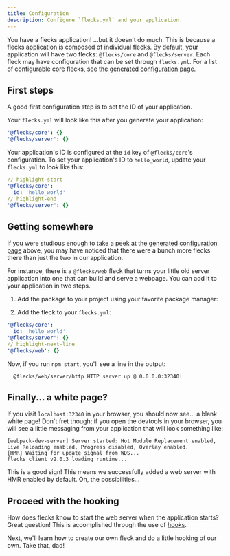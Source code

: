 ```yaml
---
title: Configuration
description: Configure `flecks.yml` and your application.
---
```



You have a flecks application! ...but it doesn't do much. This is because a flecks application is
composed of individual flecks. By default, your application will have two flecks: `@flecks/core` and
`@flecks/server`. Each fleck may have configuration that can be set through `flecks.yml`. For a
list of configurable core flecks, see [the generated configuration page](/docs/flecks/@flecks/dox/config).

## First steps

A good first configuration step is to set the ID of your application.

Your `flecks.yml` will look like this after you generate your application:

```yml
'@flecks/core': {}
'@flecks/server': {}
```

Your application's ID is configured at the `id` key of `@flecks/core`'s configuration. To set your
application's ID to `hello_world`, update your `flecks.yml` to look like this:

```yml
// highlight-start
'@flecks/core':
  id: 'hello_world'
// highlight-end
'@flecks/server': {}
```

## Getting somewhere

If you were studious enough to take a peek at [the generated configuration page](/docs/flecks/@flecks/dox/config)
above, you may have noticed that there were a bunch more flecks there than just the two in our
application.

For instance, there is a `@flecks/web` fleck that turns your little old server application into one
that can build and serve a webpage. You can add it to your application in two steps.

1. Add the package to your project using your favorite package manager:

<InstallPackage pkg="@flecks/web" />

2. Add the fleck to your `flecks.yml`:

```yml
'@flecks/core':
  id: 'hello_world'
'@flecks/server': {}
// highlight-next-line
'@flecks/web': {}
```

Now, if you run `npm start`, you'll see a line in the output:

```
  @flecks/web/server/http HTTP server up @ 0.0.0.0:32340!
```

## Finally... a white page?

If you visit `localhost:32340` in your browser, you should now see... a blank white page! Don't fret
though; if you open the devtools in your browser, you will see a little messaging from your
application that will look something like:

```
[webpack-dev-server] Server started: Hot Module Replacement enabled, Live Reloading enabled, Progress disabled, Overlay enabled.
[HMR] Waiting for update signal from WDS...
flecks client v2.0.3 loading runtime...
```

This is a good sign! This means we successfully added a web server with HMR enabled by default.
Oh, the possibilities...

## Proceed with the hooking

How does flecks know to start the web server when the application starts? Great question! This is
accomplished through the use of [hooks](#todo).

Next, we'll learn how to create our own fleck and do a little hooking of our own. Take that, dad!
